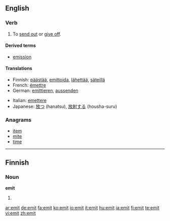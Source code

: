 {{also|émit|émît}}
==English==

===Verb===
{{en-verb|emit|t|ing}}

# {{transitive}} To [[send out]] or [[give off]].

====Derived terms====
* [[emission]]

====Translations====
{{trans-top|to send out or give off}}
* Finnish: [[päästää]], [[emittoida]], [[lähettää]], [[säteillä]]
* French: [[émettre]]
* German: [[emittieren]], [[aussenden]]
{{trans-mid}}
* Italian: [[emettere]]
* Japanese: [[放つ]] (hanatsu), [[放射]][[する]] (housha-suru)
{{trans-bottom}}

===Anagrams===
* [[item]]
* [[mite]]
* [[time]]

----

==Finnish==

===Noun===
'''emit'''

# {{plural of|emi|lang=Finnish}}

[[ar:emit]]
[[de:emit]]
[[fa:emit]]
[[ko:emit]]
[[io:emit]]
[[it:emit]]
[[hu:emit]]
[[ja:emit]]
[[fi:emit]]
[[te:emit]]
[[vi:emit]]
[[zh:emit]]